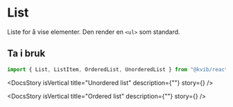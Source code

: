 
<Meta of={ListStories} />

<DocsContainer>

# List

Liste for å vise elementer. Den render en `<ul>` som standard.

## Ta i bruk

```jsx
import { List, ListItem, OrderedList, UnorderedList } from "@kvib/react";
```

<Feedback component="List" />

<DocsStory
  isVertical
  title="Unordered list"
  description={""}
  story={<Canvas of={ListStories.List} sourceState="hidden" />}
/>

<DocsStory
  isVertical
  title="Ordered list"
  description={""}
  story={<Canvas of={ListStories.Ordered} sourceState="hidden" />}
/>

</DocsContainer>
